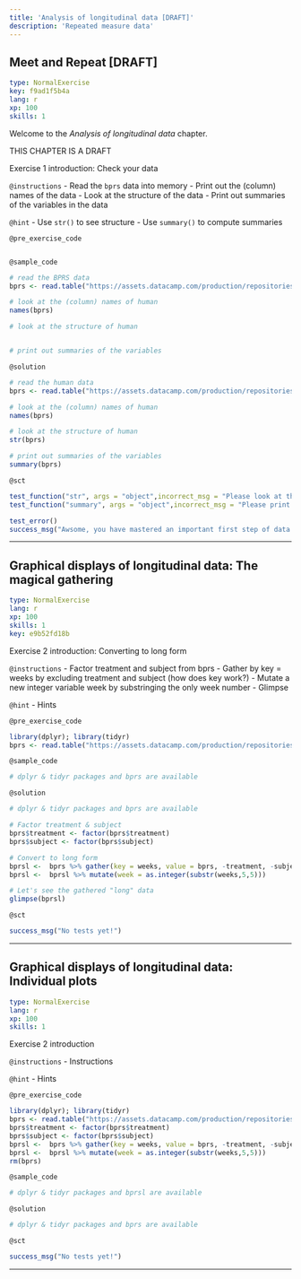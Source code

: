 ```yaml
---
title: 'Analysis of longitudinal data [DRAFT]'
description: 'Repeated measure data'
---
```


## Meet and Repeat [DRAFT]

```yaml
type: NormalExercise
key: f9ad1f5b4a
lang: r
xp: 100
skills: 1
```

Welcome to the *Analysis of longitudinal data* chapter.

THIS CHAPTER IS A DRAFT

Exercise 1 introduction: Check your data

`@instructions`
- Read the `bprs` data into memory
- Print out the (column) names of the data
- Look at the structure of the data
- Print out summaries of the variables in the data

`@hint`
- Use `str()` to see structure
- Use `summary()` to compute summaries

`@pre_exercise_code`
```r

```

`@sample_code`
```r
# read the BPRS data
bprs <- read.table("https://assets.datacamp.com/production/repositories/708/datasets/5346751c337348a8fad84fd239b6b42a730a99c9/BPRS.txt", sep  =" ", header = T)

# look at the (column) names of human
names(bprs)

# look at the structure of human


# print out summaries of the variables


```

`@solution`
```r
# read the human data
bprs <- read.table("https://assets.datacamp.com/production/repositories/708/datasets/5346751c337348a8fad84fd239b6b42a730a99c9/BPRS.txt", sep  =" ", header = T)

# look at the (column) names of human
names(bprs)

# look at the structure of human
str(bprs)

# print out summaries of the variables
summary(bprs)
```

`@sct`
```r

test_function("str", args = "object",incorrect_msg = "Please look at the structure of the bprs data frame")
test_function("summary", args = "object",incorrect_msg = "Please print out summaries of the variables in the BPRS data frame")

test_error()
success_msg("Awsome, you have mastered an important first step of data analysis!")
```

---

## Graphical displays of longitudinal data: The magical gathering

```yaml
type: NormalExercise
lang: r
xp: 100
skills: 1
key: e9b52fd18b
```

Exercise 2 introduction: Converting to long form

`@instructions`
- Factor treatment and subject from bprs
- Gather by key = weeks by excluding treatment and subject (how does key work?)
- Mutate a new integer variable week by substringing the only week number
- Glimpse

`@hint`
- Hints

`@pre_exercise_code`
```r
library(dplyr); library(tidyr)
bprs <- read.table("https://assets.datacamp.com/production/repositories/708/datasets/5346751c337348a8fad84fd239b6b42a730a99c9/BPRS.txt", sep  =" ", header = T)
```

`@sample_code`
```r
# dplyr & tidyr packages and bprs are available

```

`@solution`
```r
# dplyr & tidyr packages and bprs are available

# Factor treatment & subject
bprs$treatment <- factor(bprs$treatment)
bprs$subject <- factor(bprs$subject)

# Convert to long form
bprsl <-  bprs %>% gather(key = weeks, value = bprs, -treatment, -subject)
bprsl <-  bprsl %>% mutate(week = as.integer(substr(weeks,5,5)))

# Let's see the gathered "long" data
glimpse(bprsl)
```

`@sct`
```r

success_msg("No tests yet!")
```

---

## Graphical displays of longitudinal data: Individual plots

```yaml
type: NormalExercise
lang: r
xp: 100
skills: 1
```

Exercise 2 introduction

`@instructions`
- Instructions

`@hint`
- Hints

`@pre_exercise_code`
```r
library(dplyr); library(tidyr)
bprs <- read.table("https://assets.datacamp.com/production/repositories/708/datasets/5346751c337348a8fad84fd239b6b42a730a99c9/BPRS.txt", sep  =" ", header = T)
bprs$treatment <- factor(bprs$treatment)
bprs$subject <- factor(bprs$subject)
bprsl <-  bprs %>% gather(key = weeks, value = bprs, -treatment, -subject)
bprsl <-  bprsl %>% mutate(week = as.integer(substr(weeks,5,5)))
rm(bprs)
```

`@sample_code`
```r
# dplyr & tidyr packages and bprsl are available

```

`@solution`
```r
# dplyr & tidyr packages and bprs are available

```

`@sct`
```r

success_msg("No tests yet!")
```

---